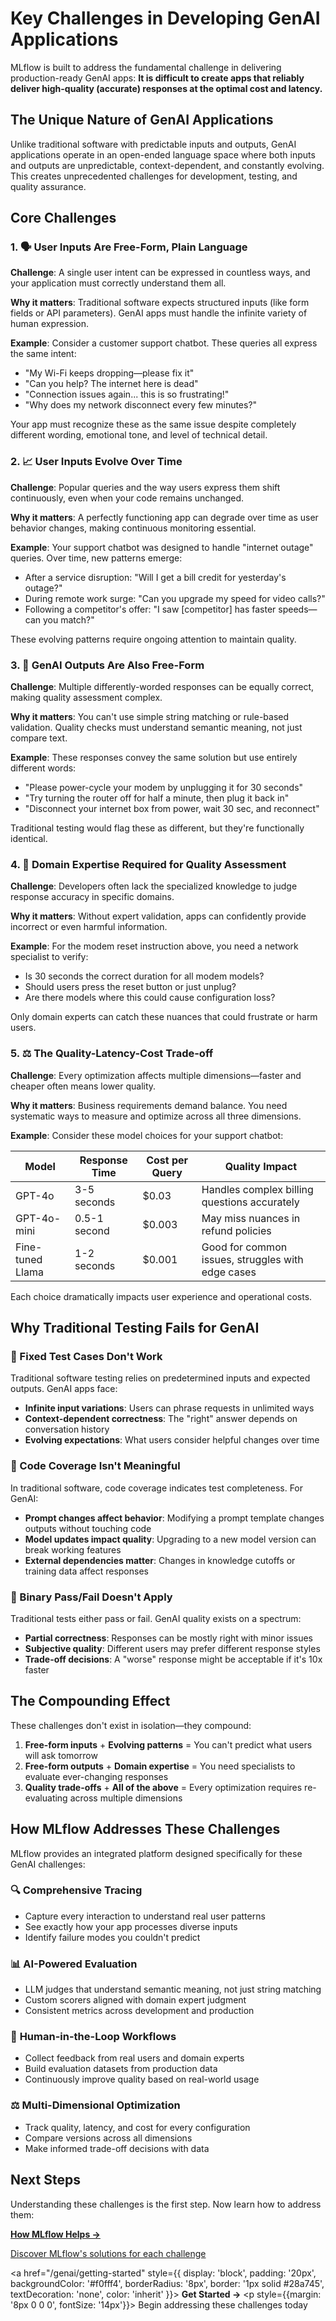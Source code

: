 # Key Challenges in Developing GenAI Applications

MLflow is built to address the fundamental challenge in delivering production-ready GenAI apps: **It is difficult to create apps that reliably deliver high-quality (accurate) responses at the optimal cost and latency.**

## The Unique Nature of GenAI Applications

Unlike traditional software with predictable inputs and outputs, GenAI applications operate in an open-ended language space where both inputs and outputs are unpredictable, context-dependent, and constantly evolving. This creates unprecedented challenges for development, testing, and quality assurance.

## Core Challenges

### 1. 🗣️ User Inputs Are Free-Form, Plain Language

**Challenge**: A single user intent can be expressed in countless ways, and your application must correctly understand them all.

**Why it matters**: Traditional software expects structured inputs (like form fields or API parameters). GenAI apps must handle the infinite variety of human expression.

**Example**: Consider a customer support chatbot. These queries all express the same intent:
- "My Wi-Fi keeps dropping—please fix it"
- "Can you help? The internet here is dead"
- "Connection issues again... this is so frustrating!"
- "Why does my network disconnect every few minutes?"

Your app must recognize these as the same issue despite completely different wording, emotional tone, and level of technical detail.

### 2. 📈 User Inputs Evolve Over Time

**Challenge**: Popular queries and the way users express them shift continuously, even when your code remains unchanged.

**Why it matters**: A perfectly functioning app can degrade over time as user behavior changes, making continuous monitoring essential.

**Example**: Your support chatbot was designed to handle "internet outage" queries. Over time, new patterns emerge:
- After a service disruption: "Will I get a bill credit for yesterday's outage?"
- During remote work surge: "Can you upgrade my speed for video calls?"
- Following a competitor's offer: "I saw [competitor] has faster speeds—can you match?"

These evolving patterns require ongoing attention to maintain quality.

### 3. 💬 GenAI Outputs Are Also Free-Form

**Challenge**: Multiple differently-worded responses can be equally correct, making quality assessment complex.

**Why it matters**: You can't use simple string matching or rule-based validation. Quality checks must understand semantic meaning, not just compare text.

**Example**: These responses convey the same solution but use entirely different words:
- "Please power-cycle your modem by unplugging it for 30 seconds"
- "Try turning the router off for half a minute, then plug it back in"
- "Disconnect your internet box from power, wait 30 sec, and reconnect"

Traditional testing would flag these as different, but they're functionally identical.

### 4. 👥 Domain Expertise Required for Quality Assessment

**Challenge**: Developers often lack the specialized knowledge to judge response accuracy in specific domains.

**Why it matters**: Without expert validation, apps can confidently provide incorrect or even harmful information.

**Example**: For the modem reset instruction above, you need a network specialist to verify:
- Is 30 seconds the correct duration for all modem models?
- Should users press the reset button or just unplug?
- Are there models where this could cause configuration loss?

Only domain experts can catch these nuances that could frustrate or harm users.

### 5. ⚖️ The Quality-Latency-Cost Trade-off

**Challenge**: Every optimization affects multiple dimensions—faster and cheaper often means lower quality.

**Why it matters**: Business requirements demand balance. You need systematic ways to measure and optimize across all three dimensions.

**Example**: Consider these model choices for your support chatbot:

| Model | Response Time | Cost per Query | Quality Impact |
|-------|--------------|----------------|----------------|
| GPT-4o | 3-5 seconds | $0.03 | Handles complex billing questions accurately |
| GPT-4o-mini | 0.5-1 second | $0.003 | May miss nuances in refund policies |
| Fine-tuned Llama | 1-2 seconds | $0.001 | Good for common issues, struggles with edge cases |

Each choice dramatically impacts user experience and operational costs.

## Why Traditional Testing Fails for GenAI

### 🚫 Fixed Test Cases Don't Work

Traditional software testing relies on predetermined inputs and expected outputs. GenAI apps face:
- **Infinite input variations**: Users can phrase requests in unlimited ways
- **Context-dependent correctness**: The "right" answer depends on conversation history
- **Evolving expectations**: What users consider helpful changes over time

### 🚫 Code Coverage Isn't Meaningful

In traditional software, code coverage indicates test completeness. For GenAI:
- **Prompt changes affect behavior**: Modifying a prompt template changes outputs without touching code
- **Model updates impact quality**: Upgrading to a new model version can break working features
- **External dependencies matter**: Changes in knowledge cutoffs or training data affect responses

### 🚫 Binary Pass/Fail Doesn't Apply

Traditional tests either pass or fail. GenAI quality exists on a spectrum:
- **Partial correctness**: Responses can be mostly right with minor issues
- **Subjective quality**: Different users may prefer different response styles
- **Trade-off decisions**: A "worse" response might be acceptable if it's 10x faster

## The Compounding Effect

These challenges don't exist in isolation—they compound:

1. **Free-form inputs** + **Evolving patterns** = You can't predict what users will ask tomorrow
2. **Free-form outputs** + **Domain expertise** = You need specialists to evaluate ever-changing responses
3. **Quality trade-offs** + **All of the above** = Every optimization requires re-evaluating across multiple dimensions

## How MLflow Addresses These Challenges

MLflow provides an integrated platform designed specifically for these GenAI challenges:

### 🔍 **Comprehensive Tracing**
- Capture every interaction to understand real user patterns
- See exactly how your app processes diverse inputs
- Identify failure modes you couldn't predict

### 📊 **AI-Powered Evaluation**
- LLM judges that understand semantic meaning, not just string matching
- Custom scorers aligned with domain expert judgment
- Consistent metrics across development and production

### 👥 **Human-in-the-Loop Workflows**
- Collect feedback from real users and domain experts
- Build evaluation datasets from production data
- Continuously improve quality based on real-world usage

### ⚖️ **Multi-Dimensional Optimization**
- Track quality, latency, and cost for every configuration
- Compare versions across all dimensions
- Make informed trade-off decisions with data

## Next Steps

Understanding these challenges is the first step. Now learn how to address them:

<div style={{
  display: 'grid',
  gridTemplateColumns: 'repeat(auto-fit, minmax(280px, 1fr))',
  gap: '16px',
  marginTop: '24px'
}}>
  <a href="/genai/overview/how-mlflow-helps" style={{
    display: 'block',
    padding: '20px',
    backgroundColor: '#f0f7ff',
    borderRadius: '8px',
    border: '1px solid #0066cc',
    textDecoration: 'none',
    color: 'inherit'
  }}>
    <strong>How MLflow Helps →</strong>
    <p style={{margin: '8px 0 0 0', fontSize: '14px'}}>
      Discover MLflow's solutions for each challenge
    </p>
  </a>

  <a href="/genai/getting-started" style={{
    display: 'block',
    padding: '20px',
    backgroundColor: '#f0fff4',
    borderRadius: '8px',
    border: '1px solid #28a745',
    textDecoration: 'none',
    color: 'inherit'
  }}>
    <strong>Get Started →</strong>
    <p style={{margin: '8px 0 0 0', fontSize: '14px'}}>
      Begin addressing these challenges today
    </p>
  </a>
</div>